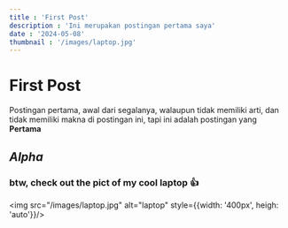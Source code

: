 ```yaml
---
title : 'First Post'
description : 'Ini merupakan postingan pertama saya'
date : '2024-05-08'
thumbnail : '/images/laptop.jpg'
---
```

# First Post
Postingan pertama, awal dari segalanya, walaupun tidak memiliki arti, dan tidak memiliki makna di postingan ini, tapi ini adalah postingan yang **Pertama**
## ***Alpha***

### btw, check out the pict of my cool laptop 👍
<img src="/images/laptop.jpg" alt="laptop" style={{width: '400px', heigh: 'auto'}}/>